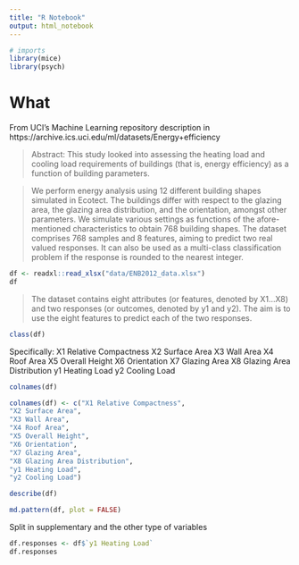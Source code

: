 ```yaml
---
title: "R Notebook"
output: html_notebook
---
```


```r
# imports
library(mice)
library(psych)
```

# What

From UCI's Machine Learning repository description in https://archive.ics.uci.edu/ml/datasets/Energy+efficiency 

> Abstract: This study looked into assessing the heating load and cooling load requirements of buildings (that is, energy efficiency) as a function of building parameters.
	

> We perform energy analysis using 12 different building shapes simulated in Ecotect. The buildings differ with respect to the glazing area, the glazing area distribution, and the orientation, amongst other parameters. We simulate various settings as functions of the afore-mentioned characteristics to obtain 768 building shapes. The dataset comprises 768 samples and 8 features, aiming to predict two real valued responses. It can also be used as a multi-class classification problem if the response is rounded to the nearest integer.

```r
df <- readxl::read_xlsx("data/ENB2012_data.xlsx")
df
```

> The dataset contains eight attributes (or features, denoted by X1...X8) and two responses (or outcomes, denoted by y1 and y2). The aim is to use the eight features to predict each of the two responses.

```r
class(df)
```

Specifically:
X1 Relative Compactness
X2 Surface Area
X3 Wall Area
X4 Roof Area
X5 Overall Height
X6 Orientation
X7 Glazing Area
X8 Glazing Area Distribution
y1 Heating Load
y2 Cooling Load

```r
colnames(df)
```
```r
colnames(df) <- c("X1 Relative Compactness",
"X2 Surface Area",
"X3 Wall Area",
"X4 Roof Area",
"X5 Overall Height",
"X6 Orientation",
"X7 Glazing Area",
"X8 Glazing Area Distribution",
"y1 Heating Load",
"y2 Cooling Load")
```

```r
describe(df)
```


```r
md.pattern(df, plot = FALSE)
```

Split in supplementary and the other type of variables

```r
df.responses <- df$`y1 Heating Load`
df.responses
```
